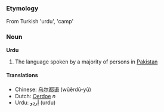 ===Etymology===
From Turkish 'urdu', 'camp'

===Noun===
'''Urdu'''

# The language spoken by a majority of persons in [[Pakistan]]

====Translations====
*Chinese: [[乌尔都语]] (wūěrdū-yǔ)
*Dutch: [[Oerdoe]] ''n''
*Urdu: [[اردو|أردو]] (urdu)